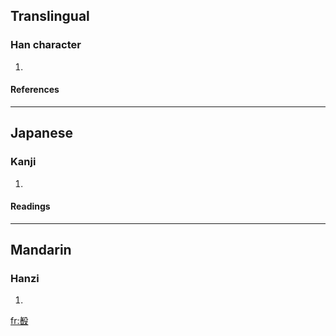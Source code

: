==Translingual==
===Han character===
{{Han char|rn=79|rad=殳|as=09|sn=13|four=|canj=十日竹弓水 (JAHNE)}}
# {{defn|Han|sort=殳09}}
====References====
{{Han ref|kx=0586.080|dkj=16650|dj=0978.140|hdz=32161.030|uh=6BBE|ud=27582}}

----
==Japanese==
===Kanji===
{{ja-kanji|grade=|rs=殳09}}
# {{defn|Japanese}} 
====Readings====
{{ja-readings|on=[[しゅん]] (shun)|kun=[[きずく]] (kizuku)}}

----
==Mandarin==
===Hanzi===
{{cmn-hanzi|pin=[[huì]] ([[hui4]]), [[jùn]] ([[jun4]])|wg=hui<sup>4</sup>, chün<sup>4</sup>}}
# {{defn|Mandarin}}

[[fr:殾]]
